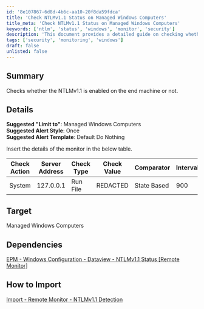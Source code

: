 ```yaml
---
id: '8e107867-6d8d-4b6c-aa10-20f8da59fdca'
title: 'Check NTLMv1.1 Status on Managed Windows Computers'
title_meta: 'Check NTLMv1.1 Status on Managed Windows Computers'
keywords: ['ntlm', 'status', 'windows', 'monitor', 'security']
description: 'This document provides a detailed guide on checking whether NTLMv1.1 is enabled on managed Windows machines. It includes suggested configurations for alerts, dependencies, and import instructions for remote monitoring.'
tags: ['security', 'monitoring', 'windows']
draft: false
unlisted: false
---
```

## Summary

Checks whether the NTLMv1.1 is enabled on the end machine or not.

## Details

**Suggested "Limit to"**: Managed Windows Computers  
**Suggested Alert Style**: Once  
**Suggested Alert Template**: Default Do Nothing  

Insert the details of the monitor in the below table.

| Check Action | Server Address | Check Type | Check Value | Comparator   | Interval | Result                                       |
|--------------|----------------|-------------|-------------|---------------|----------|----------------------------------------------|
| System       | 127.0.0.1     | Run File    | REDACTED    | State Based   | 900      | ![](../../../static/img/NTLMv1.1-Detection/image_1.png) |

## Target

Managed Windows Computers

## Dependencies

[EPM - Windows Configuration - Dataview - NTLMv1.1 Status [Remote Monitor]](https://proval.itglue.com/DOC-5078775-14448790)

## How to Import

[Import - Remote Monitor - NTLMv1.1 Detection](https://proval.itglue.com/DOC-5078775-14448845)












